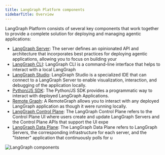 ```yaml
---
title: LangGraph Platform components
sidebarTitle: Overview
---
```


LangGraph Platform consists of several key components that work together to provide a complete solution for deploying and managing agentic applications:

* [LangGraph Server](/langgraph-platform/langgraph-server): The server defines an opinionated API and architecture that incorporates best practices for deploying agentic applications, allowing you to focus on building your
* [LangGraph CLI](/langgraph-platform/langgraph-cli): LangGraph CLI is a command-line interface that helps to interact with a local LangGraph
* [LangGraph Studio](/langgraph-platform/langgraph-studio): LangGraph Studio is a specialized IDE that can connect to a LangGraph Server to enable visualization, interaction, and debugging of the application locally.
* [Python/JS SDK](/langgraph-platform/sdk): The Python/JS SDK provides a programmatic way to interact with deployed LangGraph Applications.
* [Remote Graph](/langgraph-platform/use-remote-graph): A RemoteGraph allows you to interact with any deployed LangGraph application as though it were running locally.
* [LangGraph Control Plane](/langgraph-platform/control-plane): The LangGraph Control Plane refers to the Control Plane UI where users create and update LangGraph Servers and the Control Plane APIs that support the UI expe
* [LangGraph Data Plane](/langgraph-platform/data-plane): The LangGraph Data Plane refers to LangGraph Servers, the corresponding infrastructure for each server, and the "listener" application that continuously polls for u

![LangGraph components](/langgraph-platform/images/lg-platform.png)
